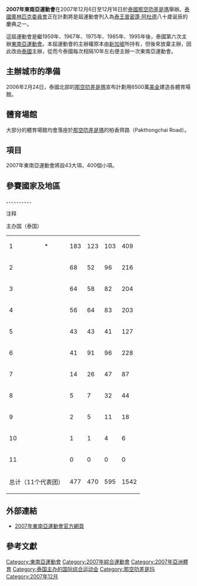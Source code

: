 {{unreferenced|time=2018-08-29T13:10:13+00:00}}
'''2007年東南亞運動會'''在2007年12月6日至12月16日於[[泰國|泰國]][[那空叻差是瑪|那空叻差是瑪]]舉辦。[[泰國奧林匹克委員會|泰國奧林匹克委員會]]正在計劃將是屆運動會列入為[[泰王|泰王]][[普密蓬·阿杜德|普密蓬·阿杜德]]八十歲诞辰的慶典之一。

這屆運動會是繼1959年、1967年、1975年、1985年、1995年後，泰國第六次主辦[[東南亞運動會|東南亞運動會]]。本屆運動會的主辦權原本由[[新加坡|新加坡]]所持有，但後來放棄主辦，因此改由[[泰國|泰國]]主辦，從而今泰國每次相隔10年左右便主辦一次東南亞運動會。

== 主辦城市的準備 ==
2006年2月24日，泰國北部的[[那空叻差是瑪|那空叻差是瑪]]宣布計劃用6500萬[[美金|美金]]建造各體育場館。
== 體育場館 ==
大部分的體育場館均會落座於[[那空叻差是瑪|那空叻差是瑪]]的柏香齊路（Pakthongchai Road）。
== 項目 ==
2007年東南亞運動會將設43大項，400個小項。
== 參賽國家及地區 ==
{{BRU}}、{{CAM}}、{{INA}}、{{LAO}}、{{MAS}}、{{MYA}}、{{PHI}}、{{SIN}}、{{THA}}、{{TLS}}、{{VIE}}

;注释
{{colorbox|#ccccff| <nowiki>*</nowiki> }} 主办国（泰国）
{| {{RankedMedalTable|class=wikitable sortable plainrowheaders|caption=2007年東南亞運動會奖牌榜}}
|- bgcolor=ccccff
|1||align=left|{{flagIOC2team|THA|2007年東南亞運動會}}*||183||123||103||409
|-
|2||align=left|{{flagIOC2team|MAS|2007年東南亞運動會}}||68||52||96||216
|-
|3||align=left|{{flagIOC2team|VIE|2007年東南亞運動會}}||64||58||82||204
|-
|4||align=left|{{flagIOC2team|INA|2007年東南亞運動會}}||56||64||83||203
|-
|5||align=left|{{flagIOC2team|SIN|2007年東南亞運動會}}||43||43||41||127
|-
|6||align=left|{{flagIOC2team|PHI|2007年東南亞運動會}}||41||91||96||228
|-
|7||align=left|{{flagIOC2team|MYA|2007年東南亞運動會}}||14||26||47||87
|-
|8||align=left|{{flagIOC2team|LAO|2007年東南亞運動會}}||5||7||32||44
|-
|9||align=left|{{flagIOC2team|CAM|2007年東南亞運動會}}||2||5||11||18
|-
|10||align=left|{{flagIOC2team|BRU|2007年東南亞運動會}}||1||1||4||6
|-
|11||align=left|{{flagIOC2team|TLS|2007年東南亞運動會}}||0||0||0||0
|-
!colspan=2|总计（11个代表团）!! 477 !! 470 !! 595 !! 1542
|}

== 外部連結 ==
*[http://www.koratseagames.com/  2007年東南亞運動會官方網頁]{{Wayback|url=http://www.koratseagames.com/ |date=20190426162502 }}

== 參考文獻 ==

{{reflist}}

{{東南亞運動會}}

[[Category:東南亞運動會|Category:東南亞運動會]]
[[Category:2007年綜合運動會|Category:2007年綜合運動會]]
[[Category:2007年亞洲體育|Category:2007年亞洲體育]]
[[Category:泰国主办的国际综合运动会|Category:泰国主办的国际综合运动会]]
[[Category:那空叻差是玛|Category:那空叻差是玛]]
[[Category:2007年12月|Category:2007年12月]]